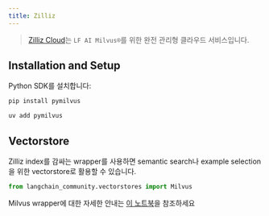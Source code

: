 ```yaml
---
title: Zilliz
---
```


>[Zilliz Cloud](https://zilliz.com/doc/quick_start)는 `LF AI Milvus®`를 위한 완전 관리형 클라우드 서비스입니다.


## Installation and Setup

Python SDK를 설치합니다:
<CodeGroup>
```bash pip
pip install pymilvus
```

```bash uv
uv add pymilvus
```
</CodeGroup>

## Vectorstore

Zilliz index를 감싸는 wrapper를 사용하면 semantic search나 example selection을 위한 vectorstore로 활용할 수 있습니다.

```python
from langchain_community.vectorstores import Milvus
```

Milvus wrapper에 대한 자세한 안내는 [이 노트북](/oss/integrations/vectorstores/zilliz)을 참조하세요